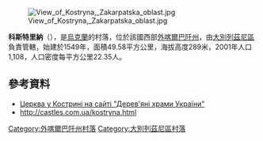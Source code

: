 {{coord|48|56|35|N|22|35|24|E|scale:30000|display=title}}

[[Image:View_of_Kostryna,_Zakarpatska_oblast.jpg|right]]

'''科斯特里納'''（{{lang-uk|Кострина}}），是[[烏克蘭|烏克蘭]]的村落，位於該國西部[[外喀爾巴阡州|外喀爾巴阡州]]，由[[大別列茲尼區|大別列茲尼區]]負責管轄，始建於1549年，面積49.58平方公里，海拔高度289米，2001年人口1,108，人口密度每平方公里22.35人。

==參考資料==
* [http://www.derev.org.ua/zakarp/kostryna.htm Церква у Кострині на сайті "Дерев'яні храми України"] 
* http://castles.com.ua/kostryna.html

{{DEFAULTSORT:Кострина}}

[[Category:外喀爾巴阡州村落|Category:外喀爾巴阡州村落]]
[[Category:大別列茲尼區村落|Category:大別列茲尼區村落]]


{{Zakarpattia-geo-stub}}